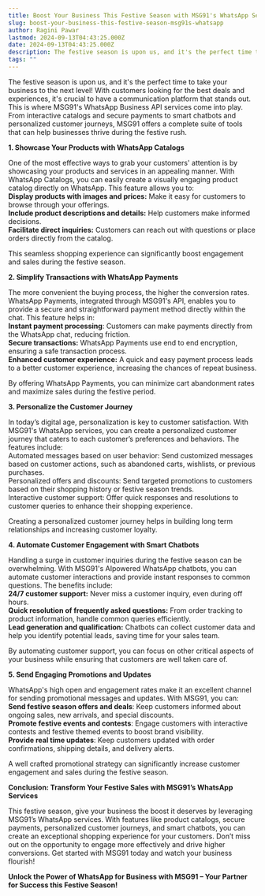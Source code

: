 ```yaml
---
title: Boost Your Business This Festive Season with MSG91's WhatsApp Services
slug: boost-your-business-this-festive-season-msg91s-whatsapp
author: Ragini Pawar
lastmod: 2024-09-13T04:43:25.000Z
date: 2024-09-13T04:43:25.000Z
description: The festive season is upon us, and it's the perfect time to take your business to the next level\! With customers looking for the best deals and experiences, it's crucial to have a communication platform that stands out.
tags: ""
---
```



The festive season is upon us, and it's the perfect time to take your business to the next level\! With customers looking for the best deals and experiences, it's crucial to have a communication platform that stands out. This is where MSG91's WhatsApp Business API services come into play. From interactive catalogs and secure payments to smart chatbots and personalized customer journeys, MSG91 offers a complete suite of tools that can help businesses thrive during the festive rush.

 **1\. Showcase Your Products with WhatsApp Catalogs**

One of the most effective ways to grab your customers' attention is by showcasing your products and services in an appealing manner. With WhatsApp Catalogs, you can easily create a visually engaging product catalog directly on WhatsApp. This feature allows you to:  
 **Display products with images and prices:** Make it easy for customers to browse through your offerings.  
 **Include product descriptions and details:** Help customers make informed decisions.  
 **Facilitate direct inquiries:** Customers can reach out with questions or place orders directly from the catalog.

This seamless shopping experience can significantly boost engagement and sales during the festive season.

 **2\. Simplify Transactions with WhatsApp Payments**

The more convenient the buying process, the higher the conversion rates. WhatsApp Payments, integrated through MSG91's API, enables you to provide a secure and straightforward payment method directly within the chat. This feature helps in:  
 **Instant payment processing**: Customers can make payments directly from the WhatsApp chat, reducing friction.  
 **Secure transactions:** WhatsApp Payments use end to end encryption, ensuring a safe transaction process.  
 **Enhanced customer experience:** A quick and easy payment process leads to a better customer experience, increasing the chances of repeat business.

By offering WhatsApp Payments, you can minimize cart abandonment rates and maximize sales during the festive period.

 **3\. Personalize the Customer Journey**

In today’s digital age, personalization is key to customer satisfaction. With MSG91's WhatsApp services, you can create a personalized customer journey that caters to each customer’s preferences and behaviors. The features include:  
 Automated messages based on user behavior: Send customized messages based on customer actions, such as abandoned carts, wishlists, or previous purchases.  
 Personalized offers and discounts: Send targeted promotions to customers based on their shopping history or festive season trends.  
 Interactive customer support: Offer quick responses and resolutions to customer queries to enhance their shopping experience.

Creating a personalized customer journey helps in building long term relationships and increasing customer loyalty.

 **4\. Automate Customer Engagement with Smart Chatbots**

Handling a surge in customer inquiries during the festive season can be overwhelming. With MSG91's AIpowered WhatsApp chatbots, you can automate customer interactions and provide instant responses to common questions. The benefits include:  
 **24/7 customer support:** Never miss a customer inquiry, even during off hours.  
 **Quick resolution of frequently asked questions:** From order tracking to product information, handle common queries efficiently.  
 **Lead generation and qualification:** Chatbots can collect customer data and help you identify potential leads, saving time for your sales team.

By automating customer support, you can focus on other critical aspects of your business while ensuring that customers are well taken care of.

 **5\. Send Engaging Promotions and Updates**

WhatsApp's high open and engagement rates make it an excellent channel for sending promotional messages and updates. With MSG91, you can:  
**Send festive season offers and deals**: Keep customers informed about ongoing sales, new arrivals, and special discounts.  
**Promote festive events and contests**: Engage customers with interactive contests and festive themed events to boost brand visibility.  
**Provide real time updates**: Keep customers updated with order confirmations, shipping details, and delivery alerts.

A well crafted promotional strategy can significantly increase customer engagement and sales during the festive season.

**Conclusion: Transform Your Festive Sales with MSG91’s WhatsApp Services**

This festive season, give your business the boost it deserves by leveraging MSG91’s WhatsApp services. With features like product catalogs, secure payments, personalized customer journeys, and smart chatbots, you can create an exceptional shopping experience for your customers. Don’t miss out on the opportunity to engage more effectively and drive higher conversions. Get started with MSG91 today and watch your business flourish\!

**Unlock the Power of WhatsApp for Business with MSG91 – Your Partner for Success this Festive Season\!**


